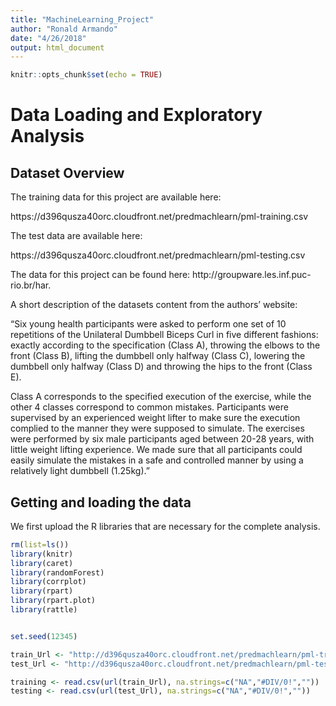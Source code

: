 ```yaml
---
title: "MachineLearning_Project"
author: "Ronald Armando"
date: "4/26/2018"
output: html_document
---
```


```r
knitr::opts_chunk$set(echo = TRUE)
```

# Data Loading and Exploratory Analysis

## Dataset Overview
The training data for this project are available here:

https://d396qusza40orc.cloudfront.net/predmachlearn/pml-training.csv

The test data are available here:

https://d396qusza40orc.cloudfront.net/predmachlearn/pml-testing.csv

The data for this project can be found here: http://groupware.les.inf.puc-rio.br/har.

A short description of the datasets content from the authors’ website:

“Six young health participants were asked to perform one set of 10 repetitions of the Unilateral Dumbbell Biceps Curl in five different fashions: exactly according to the specification (Class A), throwing the elbows to the front (Class B), lifting the dumbbell only halfway (Class C), lowering the dumbbell only halfway (Class D) and throwing the hips to the front (Class E).

Class A corresponds to the specified execution of the exercise, while the other 4 classes correspond to common mistakes. Participants were supervised by an experienced weight lifter to make sure the execution complied to the manner they were supposed to simulate. The exercises were performed by six male participants aged between 20-28 years, with little weight lifting experience. We made sure that all participants could easily simulate the mistakes in a safe and controlled manner by using a relatively light dumbbell (1.25kg)."

## Getting and loading the data
We first upload the R libraries that are necessary for the complete analysis.

```r
rm(list=ls())               
library(knitr)
library(caret)
library(randomForest)
library(corrplot)
library(rpart)
library(rpart.plot)
library(rattle)


set.seed(12345)

train_Url <- "http://d396qusza40orc.cloudfront.net/predmachlearn/pml-training.csv"
test_Url <- "http://d396qusza40orc.cloudfront.net/predmachlearn/pml-testing.csv"

training <- read.csv(url(train_Url), na.strings=c("NA","#DIV/0!",""))
testing <- read.csv(url(test_Url), na.strings=c("NA","#DIV/0!",""))
```

